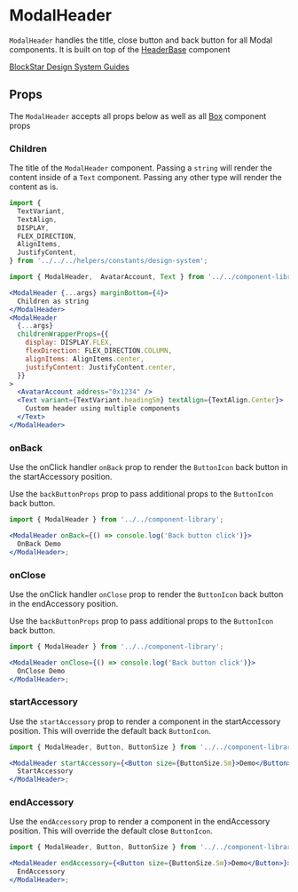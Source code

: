 
# ModalHeader

`ModalHeader` handles the title, close button and back button for all Modal components. It is built on top of the [HeaderBase](/docs/components-componentlibrary-headerbase--default-story) component

[BlockStar Design System Guides](https://www.notion.so/BlockStar-Design-System-Guides-Design-f86ecc914d6b4eb6873a122b83c12940)

<Canvas>
  <Story id="components-componentlibrary-modalheader--default-story" />
</Canvas>

## Props

The `ModalHeader` accepts all props below as well as all [Box](/docs/ui-components-ui-box-box-stories-js--default-story#props) component props

<ArgsTable of={ModalHeader} />

### Children

The title of the `ModalHeader` component. Passing a `string` will render the content inside of a `Text` component. Passing any other type will render the content as is.

<Canvas>
  <Story id="components-componentlibrary-modalheader--children" />
</Canvas>

```jsx
import {
  TextVariant,
  TextAlign,
  DISPLAY,
  FLEX_DIRECTION,
  AlignItems,
  JustifyContent,
} from '../../../helpers/constants/design-system';

import { ModalHeader,  AvatarAccount, Text } from '../../component-library';

<ModalHeader {...args} marginBottom={4}>
  Children as string
</ModalHeader>
<ModalHeader
  {...args}
  childrenWrapperProps={{
    display: DISPLAY.FLEX,
    flexDirection: FLEX_DIRECTION.COLUMN,
    alignItems: AlignItems.center,
    justifyContent: JustifyContent.center,
  }}
>
  <AvatarAccount address="0x1234" />
  <Text variant={TextVariant.headingSm} textAlign={TextAlign.Center}>
    Custom header using multiple components
  </Text>
</ModalHeader>
```

### onBack

Use the onClick handler `onBack` prop to render the `ButtonIcon` back button in the startAccessory position.

Use the `backButtonProps` prop to pass additional props to the `ButtonIcon` back button.

<Canvas>
  <Story id="components-componentlibrary-modalheader--on-back" />
</Canvas>

```jsx
import { ModalHeader } from '../../component-library';

<ModalHeader onBack={() => console.log('Back button click')}>
  OnBack Demo
</ModalHeader>;
```

### onClose

Use the onClick handler `onClose` prop to render the `ButtonIcon` back button in the endAccessory position.

Use the `backButtonProps` prop to pass additional props to the `ButtonIcon` back button.

<Canvas>
  <Story id="components-componentlibrary-modalheader--on-close" />
</Canvas>

```jsx
import { ModalHeader } from '../../component-library';

<ModalHeader onClose={() => console.log('Back button click')}>
  OnClose Demo
</ModalHeader>;
```

### startAccessory

Use the `startAccessory` prop to render a component in the startAccessory position. This will override the default back `ButtonIcon`.

<Canvas>
  <Story id="components-componentlibrary-modalheader--start-accessory" />
</Canvas>

```jsx
import { ModalHeader, Button, ButtonSize } from '../../component-library';

<ModalHeader startAccessory={<Button size={ButtonSize.Sm}>Demo</Button>}>
  StartAccessory
</ModalHeader>;
```

### endAccessory

Use the `endAccessory` prop to render a component in the endAccessory position. This will override the default close `ButtonIcon`.

<Canvas>
  <Story id="components-componentlibrary-modalheader--end-accessory" />
</Canvas>

```jsx
import { ModalHeader, Button, ButtonSize } from '../../component-library';

<ModalHeader endAccessory={<Button size={ButtonSize.Sm}>Demo</Button>}>
  EndAccessory
</ModalHeader>;
```
